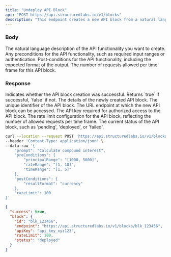 ```yaml
---
title: "Undeploy API Block"
api: "POST https://api.structuredlabs.io/v1/blocks"
description: "This endpoint creates a new API block from a natural language description."
---
```


### Body

<ParamField body="prompt" type="string">
  The natural language description of the API functionality you want to create.
</ParamField>
<ParamField body="preConditions" type="object" optional="true">
  Any preconditions for the API functionality, such as required input ranges or
  authentication.
</ParamField>
<ParamField body="postConditions" type="object" optional="true">
  Post-conditions for the API functionality, including the expected format of
  the output.
</ParamField>
<ParamField body="rateLimit" type="number" optional="true">
  The number of requests allowed per time frame for this API block.
</ParamField>

### Response

<ResponseField name="success" type="boolean">
  Indicates whether the API block creation was successful. Returns `true` if successful, `false` if not.
</ResponseField>
<ResponseField name="block" type="object">
The details of the newly created API block.

<Expandable title="Toggle object">
<ResponseField name="id" type="string">
  The unique identifier of the API block.
</ResponseField>
<ResponseField name="endpoint" type="string">
  The URL endpoint at which the new API block can be accessed.
</ResponseField>
<ResponseField name="apiKey" type="string">
  The API key required for authorized access to the API block.
</ResponseField>
<ResponseField name="rateLimit" type="number">
  The rate limit configuration for the API block, reflecting the number of allowed requests per time frame.
</ResponseField>
<ResponseField name="status" type="string">
  The current status of the API block, such as 'pending', 'deployed', or 'failed'.
</ResponseField>
</Expandable>
</ResponseField>

<RequestExample>

```bash Example Request
curl --location --request POST 'https://api.structuredlabs.io/v1/blocks' \
--header 'Content-Type: application/json' \
--data-raw '{
    "prompt": "Calculate compound interest",
    "preConditions": {
        "principalRange": "[1000, 5000]",
        "rateRange": "[1, 10]",
        "timeRange": "[1, 5]"
    },
    "postConditions": {
        "resultFormat": "currency"
    },
    "rateLimit": 100
}'
```

</RequestExample>

<ResponseExample>

```json Response
{
  "success": true,
  "block": {
    "id": "blk_123456",
    "endpoint": "https://api.structuredlabs.io/v1/blocks/blk_123456",
    "apiKey": "api_key_xyz123",
    "rateLimit": 100,
    "status": "deployed"
  }
}
```

</ResponseExample>

